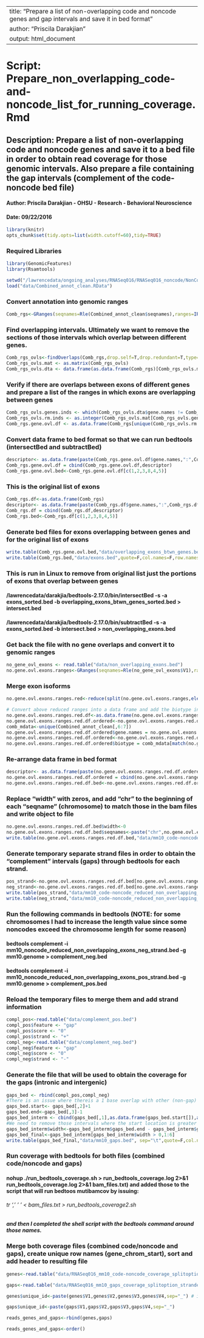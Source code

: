 
---
title: "Prepare a list of non-overlapping code and noncode genes and gap intervals and save it in bed format"
author: "Priscila Darakjian"
output: html_document
---
# Script: Prepare_non_overlapping_code-and-noncode_list_for_running_coverage.Rmd
## Description: Prepare a list of non-overlapping code and noncode genes and save it to a bed file in order to obtain read coverage for those genomic intervals. Also prepare a file containing the gap intervals (complement of the code-noncode bed file)
#### Author: Priscila Darakjian - OHSU - Research - Behavioral Neuroscience
#### Date: 09/22/2016
```r
library(knitr)
opts_chunk$set(tidy.opts=list(width.cutoff=60),tidy=TRUE)
```
### Required Libraries
```r
library(GenomicFeatures)
library(Rsamtools)

setwd("/lawrencedata/ongoing_analyses/RNASeq016/RNASeq016_noncode/NonCode_Analysis_2016")
load("data/Combined_annot_clean.RData")

```
### Convert annotation into genomic ranges
```r

Comb_rgs<-GRanges(seqnames=Rle(Combined_annot_clean$seqnames),ranges=IRanges(start=Combined_annot_clean$start, end=Combined_annot_clean$end),strand=Combined_annot_clean$strand, gene.names=Combined_annot_clean$gene.names, biotype=Combined_annot_clean$biotype)
```

### Find overlapping intervals. Ultimately we want to remove the sections of those intervals which overlap between different genes.
```r
Comb_rgs_ovls<-findOverlaps(Comb_rgs,drop.self=T,drop.redundant=T,type="any")
Comb_rgs_ovls.mat <- as.matrix(Comb_rgs_ovls)
Comb_rgs_ovls.dta <- data.frame(as.data.frame(Comb_rgs)[Comb_rgs_ovls.mat[,1],], as.data.frame(Comb_rgs)[Comb_rgs_ovls.mat[,2],])
```

### Verify if there are overlaps between exons of different genes and prepare a list of the ranges in which exons are overlapping between genes
```r
Comb_rgs_ovls.genes.inds <- which(Comb_rgs_ovls.dta$gene.names != Comb_rgs_ovls.dta$gene.names.1)
Comb_rgs_ovls.rm.inds <- as.integer(Comb_rgs_ovls.mat[Comb_rgs_ovls.genes.inds,])
Comb_rgs.gene.ovl.df <- as.data.frame(Comb_rgs[unique(Comb_rgs_ovls.rm.inds)])
```

### Convert data frame to bed format so that we can run bedtools (intersectBed and subtractBed)
```r
descriptor<- as.data.frame(paste(Comb_rgs.gene.ovl.df$gene.names,":",Comb_rgs.gene.ovl.df$biotype))
Comb_rgs.gene.ovl.df = cbind(Comb_rgs.gene.ovl.df,descriptor)
Comb_rgs.gene.ovl.bed<-Comb_rgs.gene.ovl.df[c(1,2,3,8,4,5)]
```

### This is the original list of exons
```r
Comb_rgs.df<-as.data.frame(Comb_rgs)
descriptor<- as.data.frame(paste(Comb_rgs.df$gene.names,":",Comb_rgs.df$biotype,sep=""))
Comb_rgs.df = cbind(Comb_rgs.df,descriptor)
Comb_rgs.bed<-Comb_rgs.df[c(1,2,3,8,4,5)]
```

### Generate bed files for exons overlapping between genes and for the original list of exons 
```r
write.table(Comb_rgs.gene.ovl.bed,"data/overlapping_exons_btwn_genes.bed",quote=F,col.names=F,row.names=F,sep="\t")
write.table(Comb_rgs.bed,"data/exons.bed",quote=F,col.names=F,row.names=F,sep="\t")
```

### This is run in Linux to remove from original list just the portions of exons that overlap between genes
#### /lawrencedata/darakjia/bedtools-2.17.0/bin/intersectBed -s -a exons_sorted.bed -b overlapping_exons_btwn_genes_sorted.bed > intersect.bed
#### /lawrencedata/darakjia/bedtools-2.17.0/bin/subtractBed -s -a exons_sorted.bed -b intersect.bed > non_overlapping_exons.bed

### Get back the file with no gene overlaps and convert it to genomic ranges
```r
no_gene_ovl_exons <- read.table("data/non_overlapping_exons.bed")
no.gene.ovl.exons.ranges<-GRanges(seqnames=Rle(no_gene_ovl_exons$V1),ranges=IRanges(start=no_gene_ovl_exons$V2,end=no_gene_ovl_exons$V3),strand=no_gene_ovl_exons$V8,gene.names=no_gene_ovl_exons$V4,biotype=no_gene_ovl_exons$V6)
```

### Merge exon isoforms
```r

no.gene.ovl.exons.ranges.red<-reduce(split(no.gene.ovl.exons.ranges,elementMetadata(no.gene.ovl.exons.ranges)$gene.names))

# Convert above reduced ranges into a data frame and add the biotype information to it
no.gene.ovl.exons.ranges.red.df<-as.data.frame(no.gene.ovl.exons.ranges.red)
no.gene.ovl.exons.ranges.red.df.ordered<-no.gene.ovl.exons.ranges.red.df[order(no.gene.ovl.exons.ranges.red.df$strand,no.gene.ovl.exons.ranges.red.df$seqnames,no.gene.ovl.exons.ranges.red.df$start),]
comb_mdata<-unique(Combined_annot_clean[,6:7])
no.gene.ovl.exons.ranges.red.df.ordered$gene.names = no.gene.ovl.exons.ranges.red.df.ordered$group_name
no.gene.ovl.exons.ranges.red.df.ordered<-no.gene.ovl.exons.ranges.red.df.ordered[,3:8]
no.gene.ovl.exons.ranges.red.df.ordered$biotype = comb_mdata[match(no.gene.ovl.exons.ranges.red.df.ordered$gene.names, comb_mdata$gene.names),"biotype"]
```
### Re-arrange data frame in bed format  
```r
descriptor<- as.data.frame(paste(no.gene.ovl.exons.ranges.red.df.ordered$gene.names,":",no.gene.ovl.exons.ranges.red.df.ordered$biotype,sep=""))
no.gene.ovl.exons.ranges.red.df.ordered = cbind(no.gene.ovl.exons.ranges.red.df.ordered,descriptor)
no.gene.ovl.exons.ranges.red.df.bed<-no.gene.ovl.exons.ranges.red.df.ordered[c(1,2,3,8,4,5)]
```
### Replace "width" with zeros, and add "chr" to the beginning of each "seqname" (chromosome) to match those in the bam files and write object to file 
```r
no.gene.ovl.exons.ranges.red.df.bed$width<-0
no.gene.ovl.exons.ranges.red.df.bed$seqnames<-paste("chr",no.gene.ovl.exons.ranges.red.df.bed$seqnames,sep="")
write.table(no.gene.ovl.exons.ranges.red.df.bed,"data/mm10_code-noncode_reduced_non_overlapping_exons.bed", sep="\t",quote=F,col.names=F,row.names=F)
```

### Generate temporary separate strand files in order to obtain the "complement" intervals (gaps) through bedtools for each strand.
```r
pos_strand<-no.gene.ovl.exons.ranges.red.df.bed[no.gene.ovl.exons.ranges.red.df.bed$strand == "+",]
neg_strand<-no.gene.ovl.exons.ranges.red.df.bed[no.gene.ovl.exons.ranges.red.df.bed$strand == "-",]
write.table(pos_strand,"data/mm10_code-noncode_reduced_non_overlapping_exons_pos_strand.bed", sep="\t",quote=F,col.names=F,row.names=F)
write.table(neg_strand,"data/mm10_code-noncode_reduced_non_overlapping_exons_neg_strand.bed", sep="\t",quote=F,col.names=F,row.names=F)
```
### Run the following commands in bedtools (NOTE: for some chromosomes I had to increase the length value since some noncodes exceed the chromosome length for some reason)
#### bedtools complement -i mm10_noncode_reduced_non_overlapping_exons_neg_strand.bed -g mm10.genome > complement_neg.bed
#### bedtools complement -i mm10_noncode_reduced_non_overlapping_exons_pos_strand.bed -g mm10.genome > complement_pos.bed

### Reload the temporary files to merge them and add strand information
```r
compl_pos<-read.table("data/complement_pos.bed")
compl_pos$feature <- "gap"
compl_pos$score <- "0"
compl_pos$strand <- "+"
compl_neg<-read.table("data/complement_neg.bed")
compl_neg$feature <- "gap"
compl_neg$score <- "0"
compl_neg$strand <- "-"
```
### Generate the file that will be used to obtain the coverage for the gaps (intronic and intergenic)
```r
gaps_bed <- rbind(compl_pos,compl_neg)
#There is an issue where thereis a 1 base overlap with other (non-gap) features at the beginnning of the start location and at the end of the end location; the base is being removed below
gaps_bed.start<- gaps_bed[,2]+1
gaps_bed.end<-gaps_bed[,3]-1
gaps_bed_interm <- cbind(gaps_bed[,1],as.data.frame(gaps_bed.start[]),as.data.frame(gaps_bed.end[]),gaps_bed[,4:6])
#We need to remove those intervals where the start location is greater than the end location, i.e., there is technically no gap (byproduct of the operation above)
gaps_bed_interm$width<-gaps_bed_interm$gaps_bed.end - gaps_bed_interm$gaps_bed.start
gaps_bed_final<-gaps_bed_interm[gaps_bed_interm$width > 0,1:6]
write.table(gaps_bed_final,"data/mm10_gaps.bed", sep="\t",quote=F,col.names=F,row.names=F)
```

### Run coverage with bedtools for both files (combined code/noncode and gaps)
#### nohup ./run_bedtools_coverage.sh > run_bedtools_coverage.log 2>&1 </dev/null &
#### nohup ./run_bedtools_code-gaps_coverage.sh > run_bedtools_coverage.log 2>&1 </dev/null &
##### NOTE: I HAVE HARDCODED THE NAMES OF THE SAMPLES IN run_bedtools_coverage.sh (rather than using a wildcard) to make sure we know the order of the columns in the read coverage result file. I have created a file with the sample names (ls *.bam > bam_files.txt) and added those to the script that will run bedtoos mutibamcov by issuing:
###### tr ',\n' ' ' < bam_files.txt > run_bedtools_coverage2.sh 
##### and then I completed the shell script with the bedtools command around those names.

### Merge both coverage files (combined code/noncode and gaps), create unique row names (gene_chrom_start), sort and add header to resulting file

```r
genes<-read.table("data/RNASeq016_mm10_code-noncode_coverage_splitoption_stranded.txt",sep="\t")

gaps<-read.table("data/RNASeq016_mm10_gaps_coverage_splitoption_stranded.txt",sep="\t")

genes$unique_id<-paste(genes$V1,genes$V2,genes$V3,genes$V4,sep="_") # ids for exons

gaps$unique_id<-paste(gaps$V1,gaps$V2,gaps$V3,gaps$V4,sep="_")

reads_genes_and_gaps<-rbind(genes,gaps)

reads_genes_and_gaps<-order()
```

